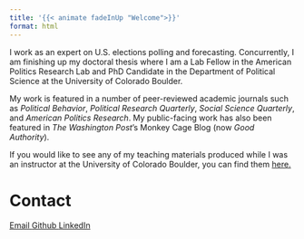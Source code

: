 ---
title: '{{< animate fadeInUp "Welcome">}}'
format: html
---

::: {.animate__animated .animate__fadeInUp}

I work as an expert on U.S. elections polling and forecasting. Concurrently, I am finishing up my doctoral thesis where I am a Lab Fellow in the American Politics Research Lab and PhD Candidate in the Department of Political Science at the University of Colorado Boulder.

My work is featured in a number of peer-reviewed academic journals such as *Political Behavior*, *Political Research Quarterly*, *Social Science Quarterly*, and *American Politics Research*. My public-facing work has also been featured in *The Washington Post*'s Monkey Cage Blog (now *Good Authority*).

If you would like to see any of my teaching materials produced while I was an instructor at the University of Colorado Boulder, you can find them [here.](./teaching/index.qmd)

# Contact

<a class="button1" href ="mailto:damon.charles.roberts@gmail.com">
    <i class="fa-solid fa-envelope"></i> Email
</a>
<a class="button1" href="https://github.com/damoncharlesroberts">
    <i class="fa-brands fa-github"></i> Github
</a>
<a class="button1" href="https://www.linkedin.com/in/damon-roberts-00a08a197">
    <i class="fa-brands fa-linkedin"></i> LinkedIn
</a>
:::
